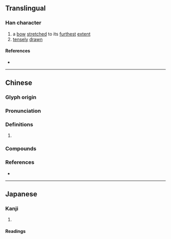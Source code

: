 {{character info/new}}
==Translingual==

===Han character===
{{Han char|rn=57|rad=弓|as=08|sn=11|four=17220|canj=NBB|ids=⿰弓朋}}

# a [[bow]] [[stretch]]ed to its [[furthest]] [[extent]]
# [[tensely]] [[drawn]]

====References====
* {{Han ref|kx=0360.020|dkj=09817|dj=0676.050|hdz=20998.130|uh=5F38|ud=24376|bh=D54D|bd=54605}}

----

==Chinese==
{{zh-forms}}

===Glyph origin===
{{Han etym}}

===Pronunciation===
{{zh-pron
|m=péng
|c=pang4,bang1
|mc=y
|oc=y
|cat=
}}

===Definitions===
{{zh-hanzi}}

# {{rfdef|zh}}

===Compounds===
{{zh-der|弸彋|弸弓|弸中彪外}}

===References===
* {{R:yue:mfccd}}

----

==Japanese==

===Kanji===
{{ja-kanji|grade=|rs=弓08}}

# {{defn|lang=ja|sort=弓08}}

====Readings====
{{ja-readings
|on=ほう, ひょう
|kun=みちる
}}